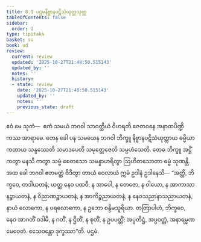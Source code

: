 ```yaml
---
title: 8.1 ပဌမနိဗ္ဗာနပဋိသံယုတ္တသုတ္တ
tableOfContents: false
sidebar:
  order: 1
type: tipitaka
basket: su
book: ud
review:
  current: review
  updated: '2025-10-27T21:48:50.515143'
  updated_by: ''
  notes: ''
  history:
  - state: review
    date: '2025-10-27T21:48:50.515143'
    updated_by: ''
    notes: ''
    previous_state: draft
---
```



<ReviewStatus review={frontmatter.review} showDetails={true} />

<HypothesisAnnotation frontmatter={frontmatter} />

<DynamicBreadcrumb />

<Division number="71" book="ud" e="ch" v="18" p="177">

<Paragraph number="661" book="ud">
ဧဝံ မေ သုတံ—  ဧကံ သမယံ ဘဂဝါ သာဝတ္ထိယံ ဝိဟရတိ ဇေတဝနေ အနာထပိဏ္ဍိကဿ အာရာမေ. တေန ခေါ ပန သမယေန ဘဂဝါ ဘိက္ခူ နိဗ္ဗာနပဋိသံယုတ္တာယ ဓမ္မိယာ ကထာယ သန္ဒဿေတိ သမာဒပေတိ သမုတ္တေဇေတိ သမ္ပဟံသေတိ. တေဓ ဘိက္ခူ အဋ္ဌိံ ကတွာ မနသိ ကတွာ သဗ္ဗံ စေတသော သမန္နာဟရိတွာ ဩဟိတသောတာ ဓမ္မံ သုဏန္တိ.
</Paragraph>

<Paragraph number="662" book="ud">
အထ ခေါ ဘဂဝါ ဧတမတ္ထံ ဝိဒိတွာ တာယံ ဝေလာယံ ဣမံ ဥဒါနံ ဥဒါနေသိ—
</Paragraph>

<Paragraph number="663" book="ud">
“အတ္ထိ, ဘိက္ခဝေ, တဒါယတနံ, ယတ္ထ နေဝ ပထဝီ, န အာပေါ, န တေဇော, န ဝါယော, န အာကာသာနဉ္စာယတနံ, န ဝိညာဏဉ္စာယတနံ, န အာကိဉ္စညာယတနံ, န နေဝသညာနာသညာယတနံ, နာယံ လောကော, န ပရလောကော, န ဥဘော စန္ဒိမသူရိယာ. တတြာပါဟံ, ဘိက္ခဝေ, နေဝ အာဂတိံ ဝဒါမိ, န ဂတိံ, န ဌိတိံ, န စုတိံ, န ဥပပတ္တိံ; အပ္ပတိဋ္ဌံ, အပ္ပဝတ္တံ, အနာရမ္မဏမေဝေတံ. ဧသေဝန္တော ဒုက္ခဿာ”တိ.

</Paragraph>
</Division>

<Paragraph number="664" type="center" book="ud">
ပဌမံ.
</Paragraph>